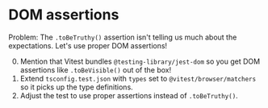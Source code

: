 # DOM assertions

Problem: The `.toBeTruthy()` assertion isn't telling us much about the expectations. Let's use proper DOM assertions!

0. Mention that Vitest bundles `@testing-library/jest-dom` so you get DOM assertions like `.toBeVisible()` out of the box!
1. Extend `tsconfig.test.json` with `types` set to `@vitest/browser/matchers` so it picks up the type definitions.
1. Adjust the test to use proper assertions instead of `.toBeTruthy()`.
